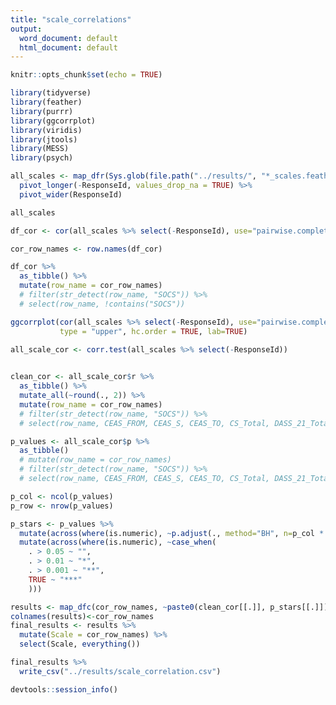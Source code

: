 ```yaml
---
title: "scale_correlations"
output:
  word_document: default
  html_document: default
---
```


```r
knitr::opts_chunk$set(echo = TRUE)
```

```r
library(tidyverse)
library(feather)
library(purrr)
library(ggcorrplot)
library(viridis)
library(jtools)
library(MESS)
library(psych)
```

```r
all_scales <- map_dfr(Sys.glob(file.path("../results/", "*_scales.feather")), read_feather) %>% 
  pivot_longer(-ResponseId, values_drop_na = TRUE) %>% 
  pivot_wider(ResponseId)

all_scales
```

```r
df_cor <- cor(all_scales %>% select(-ResponseId), use="pairwise.complete.obs", method="spearman")

cor_row_names <- row.names(df_cor)  

df_cor %>% 
  as_tibble() %>% 
  mutate(row_name = cor_row_names)
  # filter(str_detect(row_name, "SOCS")) %>% 
  # select(row_name, !contains("SOCS"))
```

```r
ggcorrplot(cor(all_scales %>% select(-ResponseId), use="pairwise.complete.obs", method="spearman"),
           type = "upper", hc.order = TRUE, lab=TRUE)
```

```r
all_scale_cor <- corr.test(all_scales %>% select(-ResponseId))
  
```

```r

clean_cor <- all_scale_cor$r %>% 
  as_tibble() %>% 
  mutate_all(~round(., 2)) %>% 
  mutate(row_name = cor_row_names)
  # filter(str_detect(row_name, "SOCS")) %>% 
  # select(row_name, CEAS_FROM, CEAS_S, CEAS_TO, CS_Total, DASS_21_Total, ECR_Total, FFMQ_Total, PBIS, SCS_Positive = Positive, SCS_Negative = Negative)
```

```r
p_values <- all_scale_cor$p %>% 
  as_tibble() 
  # mutate(row_name = cor_row_names)
  # filter(str_detect(row_name, "SOCS")) %>% 
  # select(row_name, CEAS_FROM, CEAS_S, CEAS_TO, CS_Total, DASS_21_Total, ECR_Total, FFMQ_Total, PBIS, SCS_Positive = Positive, SCS_Negative = Negative)

p_col <- ncol(p_values)
p_row <- nrow(p_values)

p_stars <- p_values %>% 
  mutate(across(where(is.numeric), ~p.adjust(., method="BH", n=p_col * p_row))) %>% 
  mutate(across(where(is.numeric), ~case_when(
    . > 0.05 ~ "",
    . > 0.01 ~ "*",
    . > 0.001 ~ "**",
    TRUE ~ "***"
    )))
```

```r
results <- map_dfc(cor_row_names, ~paste0(clean_cor[[.]], p_stars[[.]]))
colnames(results)<-cor_row_names
final_results <- results %>% 
  mutate(Scale = cor_row_names) %>% 
  select(Scale, everything())
```

```r
final_results %>% 
  write_csv("../results/scale_correlation.csv")
```

```r
devtools::session_info()
```
